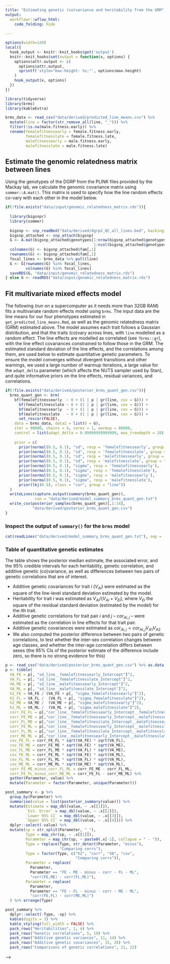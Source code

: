 ```yaml
---
title: "Estimating genetic (co)variance and heritability from the GRM"
output: 
  workflowr::wflow_html:
    code_folding: hide 
  
---
```



```r
options(width=120)
local({
  hook_output <- knitr::knit_hooks$get('output')
  knitr::knit_hooks$set(output = function(x, options) {
    options$attr.output <- c(
      options$attr.output,
      sprintf('style="max-height: %s;"', options$max.height)
    )
    hook_output(x, options)
  })
}) 
```

<!-- # knitr::purl(input = "analysis/quantitative_genetics.Rmd", output = "code/quant_gen_1.R") -->

```r
library(tidyverse)
library(brms)
library(kableExtra)

brms_data <- read_csv("data/derived/predicted_line_means.csv") %>% 
  mutate(line = factor(str_remove_all(line, "_"))) %>%
  filter(!is.na(male.fitness.early)) %>%
  rename(femalefitnessearly = female.fitness.early,
         femalefitnesslate = female.fitness.late,
         malefitnessearly = male.fitness.early,
         malefitnesslate = male.fitness.late)
```


## Estimate the genomic relatedness matrix between lines

Using the genotypes of the DGRP from the PLINK files provided by the Mackay lab, we calculate the genomic covariance matrix using `sommer::A.mat()`. This matrix is used to specify how the line random effects co-vary with each other in the model below.

```r
if(!file.exists("data/input/genomic_relatedness_matrix.rds")){
  
  library(bigsnpr)
  library(sommer)
  
  bigsnp <- snp_readBed("data/derived/dgrp2_QC_all_lines.bed", backingfile = tempfile())
  bigsnp_attached <- snp_attach(bigsnp)
  G <- A.mat(bigsnp_attached$genotypes[1:nrow(bigsnp_attached$genotypes), 
                                       1:ncol(bigsnp_attached$genotypes)] - 1) 
  colnames(G) <- bigsnp_attached$fam[,1]
  rownames(G) <- bigsnp_attached$fam[,1]
  focal_lines <- brms_data %>% pull(line)
  G <- G[rownames(G) %in% focal_lines, 
         colnames(G) %in% focal_lines]
  saveRDS(G, "data/input/genomic_relatedness_matrix.rds")
} else G <- readRDS("data/input/genomic_relatedness_matrix.rds")
```

## Fit multivariate mixed effects model

The following (run on a supercomputer as it needs more than 32GB RAM) fits a multivariate random effects model using `brms`. The input data are the line means for our four phenotypes estimated in `get_predicted_line_means.Rmd`, as well as the genomic relatedness matrix (GRM) estimated above. The model assumes each trait follows a Gaussian distribution, and that the traits (co)vary across lines, with `line` modelled as a random effect. The line effects are modelled as correlated (see `?brms::gr`), with the line effect covariances constrained to follow those in the GRM. The estimated standard deviation of the line effects, and the correlations among them, are used below to estimate quantitative genetic parameters. To ensure the model converges without divergent transitions and other warnings, we used a large number of warmup iterations, a large value for the `adapt_delta` parameter (which affects the NUTS sampler used by Stan), and quite informative priors on the line effects, residual variances, and correlations.

```r
if(!file.exists("data/derived/posterior_brms_quant_gen.csv")){
  brms_quant_gen <- brm(
    bf(femalefitnessearly  ~ 0 + (1 | p | gr(line, cov = G))) +
      bf(femalefitnesslate ~ 0 + (1 | p | gr(line, cov = G))) +
      bf(malefitnessearly  ~ 0 + (1 | p | gr(line, cov = G))) +
      bf(malefitnesslate   ~ 0 + (1 | p | gr(line, cov = G))) +
      set_rescor(FALSE),
    data = brms_data, data2 = list(G = G), 
    iter = 90000, chains = 4, cores = 1, warmup = 80000,
    control = list(adapt_delta = 0.99999999999999, max_treedepth = 20), 
    
    prior = c(
      prior(normal(0.5, 0.1), "sd", resp = 'femalefitnessearly', group = "line"),
      prior(normal(0.5, 0.1), "sd", resp = 'femalefitnesslate', group = "line"),
      prior(normal(0.5, 0.1), "sd", resp = 'malefitnessearly', group = "line"),
      prior(normal(0.5, 0.1), "sd", resp = 'malefitnesslate', group = "line"),
      prior(normal(0.5, 0.1), "sigma", resp = 'femalefitnessearly'),
      prior(normal(0.5, 0.1), "sigma", resp = 'femalefitnesslate'),
      prior(normal(0.5, 0.1), "sigma", resp = 'malefitnessearly'),
      prior(normal(0.5, 0.1), "sigma", resp = 'malefitnesslate'),
      prior(lkj(0.5), class = "cor", group = "line"))
  )
  writeLines(capture.output(summary(brms_quant_gen)), 
             con = "data/derived/model_summary_brms_quant_gen.txt")
  write_csv(posterior_samples(brms_quant_gen)[,1:14], 
            "data/derived/posterior_brms_quant_gen.csv")
}
```

### Inspect the output of `summary()` for the `brms` model
```r
cat(readLines("data/derived/model_summary_brms_quant_gen.txt"), sep = '\n')
```

### Table of quantitative genetic estimates

The table shows the posterior median estimate, the associated error, and the 95% credible intervals for each heritability, genetic correlation, and additive genetic (co)variance, as well as differences between two pairs of genetic correlations that are of interest. 

- Additive genetic covariances for trait $i$ ($V_{Ai}$) were estimated as the square of the line-level standard deviation estimated by the model.
- Heritability for trait $i$ was estimated as $V_{Ai} / (V_{Ai} + V_{Ei})$, where $V_{Ei}$ the square of the residual standard deviation (estimated by the model) for the $i$th trait. 
- Additive genetic correlations for trait pair $i$ and $j$ -- $cor_{Ai,j}$ -- were estimated as the correlation in line effects for that trait pair.
- Additive genetic covariances were estimated as $cor_{Ai,j} = cor_{Ai,j}V_{A1}V_{A2}$
- We also computed the posterior difference between two pairs of genetic correlations, to test whether the inter-sex correlation changes between age classes, and whether the inter-age correlation differs between sexes (the 95% CIs of the posterior estimate of the difference include zero, so there is no strong evidence for this) 

```r
p <- read_csv("data/derived/posterior_brms_quant_gen.csv") %>% as.data.frame()
p <- tibble(
  VA_FE = p[, "sd_line__femalefitnessearly_Intercept"]^2,
  VA_FL = p[, "sd_line__femalefitnesslate_Intercept"]^2,
  VA_ME = p[, "sd_line__malefitnessearly_Intercept"]^2,
  VA_ML = p[, "sd_line__malefitnesslate_Intercept"]^2,
  h2_FE = VA_FE / (VA_FE + p[, "sigma_femalefitnessearly"]^2),
  h2_FL = VA_FL /  (VA_FL + p[, "sigma_femalefitnesslate"]^2),
  h2_ME = VA_ME /  (VA_ME + p[, "sigma_malefitnessearly"]^2),
  h2_ML = VA_ML /  (VA_ML + p[, "sigma_malefitnesslate"]^2),
  corr_FE_FL = p[,"cor_line__femalefitnessearly_Intercept__femalefitnesslate_Intercept"],
  corr_FE_ME = p[,"cor_line__femalefitnessearly_Intercept__malefitnessearly_Intercept"],
  corr_FL_ME = p[,"cor_line__femalefitnesslate_Intercept__malefitnessearly_Intercept"],
  corr_FE_ML = p[,"cor_line__femalefitnessearly_Intercept__malefitnesslate_Intercept"],
  corr_FL_ML = p[,"cor_line__femalefitnesslate_Intercept__malefitnesslate_Intercept"],
  corr_ME_ML = p[,"cor_line__malefitnessearly_Intercept__malefitnesslate_Intercept"],
  cov_FE_FL = corr_FE_FL * sqrt(VA_FE) * sqrt(VA_FL),
  cov_FE_ME = corr_FE_ME * sqrt(VA_FE) * sqrt(VA_ME),
  cov_FL_ME = corr_FL_ME * sqrt(VA_FL) * sqrt(VA_ME),
  cov_FE_ML = corr_FE_ML * sqrt(VA_FE) * sqrt(VA_ML),
  cov_FL_ML = corr_FL_ML * sqrt(VA_FL) * sqrt(VA_ML),
  cov_ME_ML = corr_ME_ML * sqrt(VA_ME) * sqrt(VA_ML),
  corr_FE_ME_minus_corr_FL_ML = corr_FE_ME - corr_FL_ML,
  corr_FE_FL_minus_corr_ME_ML = corr_FE_FL - corr_ME_ML) %>% 
  gather(Parameter, value) %>% 
  mutate(Parameter = factor(Parameter, unique(Parameter)))

post_summary <- p %>%
  group_by(Parameter) %>%
  summarise(value = list(posterior_summary(value))) %>%
  mutate(Estimate = map_dbl(value, ~ .x[[1]]),
         `Est. Error` = map_dbl(value, ~ .x[[2]]),
         `Lower 95% CI` = map_dbl(value, ~ .x[[3]]),
         `Upper 95% CI` = map_dbl(value, ~ .x[[4]])) %>%
  dplyr::select(-value) %>%
  mutate(sp = str_split(Parameter, "_"), 
         Type = map_chr(sp, ~ .x[[1]]),
         Parameter = map_chr(sp, ~ paste0(.x[-1], collapse = " - ")),
         Type = replace(Type, str_detect(Parameter, "minus"), 
                        "Comparing corrs"),
         Type = factor(Type, c("h2", "corr", "VA", "cov", 
                               "Comparing corrs")),
         Parameter = replace(
           Parameter, 
           Parameter == "FE - ME - minus - corr - FL - ML", 
           "corr(FE,ME) - corr(FL,ML)"),
         Parameter = replace(
           Parameter, 
           Parameter == "FE - FL - minus - corr - ME - ML", 
           "corr(FE,FL) - corr(ME,ML)")
  ) %>% arrange(Type)

post_summary %>%
  dplyr::select(-Type, -sp) %>%
  kable(digits = 3) %>%
  kable_styling(full_width = FALSE) %>%
  pack_rows("Heritabilities", 1, 4) %>%
  pack_rows("Genetic correlations", 5, 10) %>%
  pack_rows("Additive genetic variances", 11, 14) %>%
  pack_rows("Additive genetic covariances", 15, 20) %>%
  pack_rows("Comparisons of genetic correlations", 21, 22)
```







<!-- ## Estimate genetic (co)variances -->

<!-- The following code fit (sometimes multivariate) mixed models using `brms`, to estimate the amount of variance explained by the DGRP line, using a covariance structure that accounts for the similarity between lines captured by the genomic relatedness matrix (GRM). -->

<!-- Initial testing revealed that  -->

<!-- The response variables are the predicted line means for the four phenotypes, as estimated in the previous section. We fit line as a random effect, specifying a covariance structure among the line effects that is equal to the genomic relatedness matrix (GRM), which we estimate using the SNP genotypes of the full sample of 205 DGRP lines. We use a somewhat informative prior to help the model converge; the prior is that the line and residual variances are not large (which must be true, given that the response variables have overall variance of 1), and that only 10% of the phenotype variance is explained by line (the posterior estimates suggest much higher line variance, indicating strong signal in the data). -->

<!-- The table below indicates that much of the variance in fitness is due to additive genetic effects, and that there is a positive geneti -->

<!-- <!-- # conside this paper method too: https://onlinelibrary.wiley.com/doi/epdf/10.1111/j.1558-5646.2012.01673.x --> -->

<!-- ## Models to find heritability -->
<!-- ```{r} -->
<!-- if(!file.exists("data/derived/posterior_brms_quant_gen_FE.csv")){  -->

<!--   brms_quant_gen_FE <- brm( # female early -->
<!--     femalefitnessearly ~ 0 + (1 | p | gr(line, cov = G)), -->
<!--     data = brms_data, data2 = list(G = G),  -->
<!--     iter = 15000, chains = 4, cores = 1, warmup = 5000, -->
<!--     control = list(adapt_delta = 0.9999999999, max_treedepth = 20), -->

<!--     prior = prior(normal(0.5, 0.15), "sd", group = "line") -->
<!--   ) -->

<!--   writeLines(capture.output(summary(brms_quant_gen_FE)), con = "data/derived/model_summary_brms_quant_gen_FE.txt") -->
<!--   write_csv(posterior_samples(brms_quant_gen_FE)[,1:2], "data/derived/posterior_brms_quant_gen_FE.csv") -->
<!-- } -->

<!-- if(!file.exists("data/derived/posterior_brms_quant_gen_FL.csv")){ -->

<!--   brms_quant_gen_FL <- brm( # female late -->
<!--     femalefitnesslate ~ 0 + (1 | p | gr(line, cov = G)),    -->
<!--     data = brms_data, data2 = list(G = G),  -->
<!--     iter = 80000, chains = 4, cores = 1, warmup = 70000, -->
<!--     control = list(adapt_delta = 0.9999999999999999, max_treedepth = 20), -->

<!--     prior = prior(normal(0.5, 0.15), "sd", group = "line")  -->
<!--   ) -->

<!--   writeLines(capture.output(summary(brms_quant_gen_FL)), con = "data/derived/model_summary_brms_quant_gen_FL.txt") -->
<!--   write_csv(posterior_samples(brms_quant_gen_FL)[,1:2], "data/derived/posterior_brms_quant_gen_FL.csv") -->
<!-- } -->

<!-- if(!file.exists("data/derived/posterior_brms_quant_gen_ME.csv")){ -->

<!--   brms_quant_gen_ME <- brm( # male early -->
<!--     femalefitnessearly ~ 0 + (1 | p | gr(line, cov = G)), -->
<!--     data = brms_data, data2 = list(G = G),  -->
<!--     iter = 15000, chains = 4, cores = 1, warmup = 5000, -->
<!--     control = list(adapt_delta = 0.9999999999, max_treedepth = 20), -->

<!--     prior = prior(normal(0.5, 0.15), "sd", group = "line") -->
<!--   ) -->

<!--   writeLines(capture.output(summary(brms_quant_gen_ME)), con = "data/derived/model_summary_brms_quant_gen_ME.txt") -->
<!--   write_csv(posterior_samples(brms_quant_gen_ME)[,1:2], "data/derived/posterior_brms_quant_gen_ME.csv") -->
<!-- } -->

<!-- if(!file.exists("data/derived/posterior_brms_quant_gen_FE.csv")){ -->

<!--   brms_quant_gen_ML <- brm( # male late -->
<!--     femalefitnessearly ~ 0 + (1 | p | gr(line, cov = G)), -->
<!--     data = brms_data, data2 = list(G = G),  -->
<!--     iter = 15000, chains = 4, cores = 1, warmup = 5000, -->
<!--     control = list(adapt_delta = 0.9999999999, max_treedepth = 20), -->

<!--     prior = prior(normal(0.5, 0.15), "sd", group = "line") -->
<!--   ) -->

<!--   writeLines(capture.output(summary(brms_quant_gen_ML)), con = "data/derived/model_summary_brms_quant_gen_ML.txt") -->
<!--   write_csv(posterior_samples(brms_quant_gen_ML)[,1:2], "data/derived/posterior_brms_quant_gen_ML.csv") -->
<!-- } -->
<!-- ``` -->



<!-- ## Models to find genetic correlations -->
<!-- ```{r} -->
<!-- switch <- 4 -->

<!-- # Run quant gen model using brms -->
<!-- if(!file.exists("data/derived/brms_quant_gen_FE_ME.rds") & switch == 1){ -->

<!--   # Female early - male early model -->
<!--   brms_quant_gen_FE_ME <- brm( -->
<!--     bf(femalefitnessearly ~ 0 + (1 | p | gr(line, cov = G))) + -->
<!--       bf(malefitnessearly ~ 0 + (1 | p | gr(line, cov = G))) + -->
<!--       set_rescor(FALSE), -->
<!--     data = brms_data, data2 = list(G = G),  -->
<!--     iter = 60000, chains = 4, cores = 1, warmup = 40000, -->
<!--     control = list(adapt_delta = 0.9999999999, max_treedepth = 20), -->

<!--     prior = c( -->
<!--       prior(normal(0.5, 0.15), "sd", resp = 'femalefitnessearly', group = "line"), -->
<!--       prior(normal(0.5, 0.15), "sd", resp = 'malefitnessearly', group = "line"), -->
<!--       prior(normal(0.5, 0.15), "sigma", resp = 'femalefitnessearly'), -->
<!--       prior(normal(0.5, 0.15), "sigma", resp = 'malefitnessearly'), -->
<!--       prior(lkj(0.5), class = "cor", group = "line")) -->
<!--     ) -->
<!--   # saveRDS(brms_quant_gen_FE_ME, "data/derived/brms_quant_gen_FE_ME.rds") -->

<!--   writeLines(capture.output(summary(brms_quant_gen_FE_ME)), con = "data/derived/model_summary_brms_quant_gen_FE_ME.txt") -->
<!--   write_csv(posterior_samples(brms_quant_gen_FE_ME)[,1:5], "data/derived/posterior_brms_quant_gen_FE_ME.csv") -->
<!-- } -->

<!-- if(!file.exists("data/derived/brms_quant_gen_FL_ML.rds") & switch == 2){ -->
<!--   # Female late - male late model -->
<!--   brms_quant_gen_FL_ML <- brm( -->
<!--     bf(femalefitnesslate ~ 0 + (1 | p | gr(line, cov = G))) + -->
<!--       bf(malefitnesslate ~ 0 + (1 | p | gr(line, cov = G))) + -->
<!--       set_rescor(FALSE), -->
<!--     data = brms_data, data2 = list(G = G),  -->
<!--     iter = 60000, chains = 4, cores = 1, warmup = 40000, -->
<!--     control = list(adapt_delta = 0.9999999999, max_treedepth = 20), -->

<!--     prior = c( -->
<!--       prior(normal(0.5, 0.15), "sd", resp = 'femalefitnesslate', group = "line"), -->
<!--       prior(normal(0.5, 0.15), "sd", resp = 'malefitnesslate', group = "line"), -->
<!--       prior(normal(0.5, 0.15), "sigma", resp = 'femalefitnesslate'), -->
<!--       prior(normal(0.5, 0.15), "sigma", resp = 'malefitnesslate'), -->
<!--       prior(lkj(0.5), class = "cor", group = "line")) -->
<!--     ) -->

<!--   # saveRDS(brms_quant_gen_FL_ML, "data/derived/brms_quant_gen_FL_ML.rds") -->
<!--   writeLines(capture.output(summary(brms_quant_gen_FL_ML)), con = "data/derived/model_summary_brms_quant_gen_FL_ML.txt") -->
<!--   write_csv(posterior_samples(brms_quant_gen_FL_ML)[,1:5], "data/derived/posterior_brms_quant_gen_FL_ML.csv") -->

<!-- } -->


<!-- if(!file.exists("data/derived/brms_quant_gen_FE_FL.rds") & switch == 3){    -->
<!--   # Female early - female late model -->
<!--   brms_quant_gen_FE_FL <- brm(  -->
<!--     bf(femalefitnessearly ~ 0 + (1 | p | gr(line, cov = G))) + -->
<!--       bf(femalefitnesslate ~ 0 + (1 | p | gr(line, cov = G))) + -->
<!--       set_rescor(FALSE), -->
<!--     data = brms_data, data2 = list(G = G),  -->
<!--     iter = 50000, chains = 4, cores = 1, warmup = 40000, -->
<!--     control = list(adapt_delta = 0.999999999999, max_treedepth = 20), -->

<!--     prior = c( -->
<!--       prior(normal(0.5, 0.15), "sd", resp = 'femalefitnessearly', group = "line"), -->
<!--       prior(normal(0.5, 0.15), "sd", resp = 'femalefitnesslate', group = "line"), -->
<!--       prior(normal(0.5, 0.15), "sigma", resp = 'femalefitnessearly'), -->
<!--       prior(normal(0.5, 0.15), "sigma", resp = 'femalefitnesslate'), -->
<!--       prior(lkj(0.5), class = "cor", group = "line")) -->
<!--     ) -->

<!--   # saveRDS(brms_quant_gen_FE_FL, "data/derived/brms_quant_gen_FE_FL.rds") -->
<!--   writeLines(capture.output(summary(brms_quant_gen_FE_FL)), con = "data/derived/model_summary_brms_quant_gen_FE_FL.txt") -->
<!--   write_csv(posterior_samples(brms_quant_gen_FE_FL)[,1:5], "data/derived/posterior_brms_quant_gen_FE_FL.csv") -->
<!-- } -->

<!-- if(!file.exists("data/derived/brms_quant_gen_ME_ML.rds") & switch == 4){   -->
<!--   # Male early - male late model -->
<!--   brms_quant_gen_ME_ML <- brm( -->
<!--     bf(malefitnessearly ~ 0 + (1 | p | gr(line, cov = G))) + -->
<!--       bf(malefitnesslate ~ 0 + (1 | p | gr(line, cov = G))) + -->
<!--       set_rescor(FALSE), -->
<!--     data = brms_data, data2 = list(G = G),  -->
<!--     iter = 60000, chains = 4, cores = 1, warmup = 40000, -->
<!--     control = list(adapt_delta = 0.99999999999999, max_treedepth = 20),  -->

<!--     prior = c( -->
<!--       prior(normal(0.5, 0.1), "sd", resp = 'malefitnessearly', group = "line"), -->
<!--       prior(normal(0.5, 0.1), "sd", resp = 'malefitnesslate', group = "line"), -->
<!--       prior(normal(0.5, 0.1), "sigma", resp = 'malefitnessearly'), -->
<!--       prior(normal(0.5, 0.1), "sigma", resp = 'malefitnesslate'), -->
<!--       prior(lkj(0.5), class = "cor", group = "line")) -->
<!--     ) -->

<!--   # saveRDS(brms_quant_gen_ME_ML, "data/derived/brms_quant_gen_ME_ML.rds") -->
<!--   writeLines(capture.output(summary(brms_quant_gen_ME_ML)), con = "data/derived/model_summary_brms_quant_gen_ME_ML.txt") -->
<!--   write_csv(posterior_samples(brms_quant_gen_ME_ML)[,1:5], "data/derived/posterior_brms_quant_gen_ME_ML.csv") -->
<!-- } -->
<!-- ``` -->


<!-- ## Inspect the results -->

<!-- ```{r} -->
<!-- # brms_quant_gen_FE_ME <- readRDS("data/derived/brms_quant_gen_FE_ME.rds") -->
<!-- # brms_quant_gen_FL_ML <- readRDS("data/derived/brms_quant_gen_FL_ML.rds") -->
<!-- # brms_quant_gen_FE_FL <- readRDS("data/derived/brms_quant_gen_FE_FL.rds") -->
<!-- # brms_quant_gen_ME_ML <- readRDS("data/derived/brms_quant_gen_ME_ML.rds") -->

<!-- p_FE <- read_csv("data/derived/posterior_brms_quant_gen_FE.csv") -->
<!-- p_FL <- read_csv("data/derived/posterior_brms_quant_gen_FL.csv") -->
<!-- p_ME <- read_csv("data/derived/posterior_brms_quant_gen_ME.csv") -->
<!-- p_ML <- read_csv("data/derived/posterior_brms_quant_gen_ML.csv") -->
<!-- p_FE_ME <- read_csv("data/derived/posterior_brms_quant_gen_FE_ME.csv") -->
<!-- p_FL_ML <- read_csv("data/derived/posterior_brms_quant_gen_FL_ML.csv") -->
<!-- p_FE_FL <- read_csv("data/derived/posterior_brms_quant_gen_FE_FL.csv") -->
<!-- p_ME_ML <- read_csv("data/derived/posterior_brms_quant_gen_ME_ML.csv") -->

<!-- p <- list( -->
<!--   VA_FE = p_FE[, "sd_line__Intercept"]^2, -->
<!--   VA_FL = p_FL[, "sd_line__Intercept"]^2, -->
<!--   VA_ME = p_ME[, "sd_line__Intercept"]^2, -->
<!--   VA_ML = p_ML[, "sd_line__Intercept"]^2, -->
<!--   h2_FE = p_FE[, "sd_line__Intercept"]^2 / (p_FE[, "sd_line__Intercept"]^2 + p_FE[, "sigma"]^2), -->
<!--   h2_FL = p_FL[, "sd_line__Intercept"]^2 /  (p_FL[, "sd_line__Intercept"]^2 + p_FL[, "sigma"]^2), -->
<!--   h2_ME = p_ME[, "sd_line__Intercept"]^2 /  (p_ME[, "sd_line__Intercept"]^2 + p_ME[, "sigma"]^2), -->
<!--   h2_ML = p_ML[, "sd_line__Intercept"]^2 /  (p_ML[, "sd_line__Intercept"]^2 + p_ML[, "sigma"]^2), -->
<!--   corr_FE_FL = p_FE_FL[,"cor_line__femalefitnessearly_Intercept__femalefitnesslate_Intercept"], -->
<!--   corr_FE_ME = p_FE_ME[,"cor_line__femalefitnessearly_Intercept__malefitnessearly_Intercept"], -->
<!--   # corr_FL_ME = p[,"cor_line__femalefitnesslate_Intercept__malefitnessearly_Intercept"], -->
<!--   # corr_FE_ML = p[,"cor_line__femalefitnessearly_Intercept__malefitnesslate_Intercept"], -->
<!--   corr_FL_ML = p_FL_ML[,"cor_line__femalefitnesslate_Intercept__malefitnesslate_Intercept"], -->
<!--   corr_ME_ML = p_ME_ML[,"cor_line__malefitnessearly_Intercept__malefitnesslate_Intercept"], -->
<!--   # cov_FE_FL = corr_FE_FL * VA_FE^2 * VA_FL^2, -->
<!--   # cov_FE_ME = corr_FE_ME * VA_FE^2 * VA_ME^2, -->
<!--   # cov_FL_ME = corr_FL_ME * VA_FL^2 * VA_ME^2, -->
<!--   # cov_FE_ML = corr_FE_ML * VA_FE^2 * VA_ML^2, -->
<!--   # cov_FL_ML = corr_FL_ML * VA_FL^2 * VA_ML^2, -->
<!--   # cov_ME_ML = corr_ME_ML * VA_ME^2 * VA_ML^2, -->
<!--   corr_FE_ME_minus_corr_FL_ML = p_FE_ME[,"cor_line__femalefitnessearly_Intercept__malefitnessearly_Intercept"] - p_FL_ML[,"cor_line__femalefitnesslate_Intercept__malefitnesslate_Intercept"], -->
<!--   corr_FE_FL_minus_corr_ME_ML = p_FE_FL[,"cor_line__femalefitnessearly_Intercept__femalefitnesslate_Intercept"] - p_ME_ML[,"cor_line__malefitnessearly_Intercept__malefitnesslate_Intercept"] -->
<!-- ) #%>% gather(Parameter, value) -->

<!-- post_summary <- p %>% -->
<!--   lapply(function(x){posterior_summary(x[,1])}) %>% -->
<!--   enframe() %>%  -->
<!--   mutate(Estimate = map_dbl(value, ~ .x[[1]]), -->
<!--          `Est. Error` = map_dbl(value, ~ .x[[2]]), -->
<!--          `Lower 95% CI` = map_dbl(value, ~ .x[[3]]), -->
<!--          `Upper 95% CI` = map_dbl(value, ~ .x[[4]])) %>% -->
<!--   select(-value) -->

<!-- post_summary %>% -->
<!--   kable(digits = 3) %>% -->
<!--   kable_styling(full_width = FALSE) -->

<!--   # mutate(sp = str_split(Parameter, "_"), -->
<!--   #        Type = factor(map_chr(sp, ~ .x[[1]]), c("h2", "corr", "VA", "cov")), -->
<!--   #        Parameter = map_chr(sp, ~ paste0(.x[-1], collapse = " - "))) %>% -->
<!--   # arrange(Type) %>% -->
<!--   # dplyr::select(-sp, -Type) %>% -->
<!--   # kable(digits = 3) %>% -->
<!--   # kable_styling(full_width = FALSE) #%>% -->
<!--   # pack_rows("Heritabilities", 1, 4) %>% -->
<!--   # pack_rows("Genetic correlations", 5, 10) %>% -->
<!--   # pack_rows("Additive genetic variances", 11, 14) %>% -->
<!--   # pack_rows("Additive genetic covariances", 15, 20) -->
<!-- ``` -->




<!-- ```{r} -->
<!-- dat <- brms_data %>% -->
<!--   select(-block) %>% -->
<!--   gather(trait, value, -line) -->


<!-- brms_quant_gen_v2 <- brm( -->
<!--   bf(value ~ 0 + (trait | p | gr(line, cov = G)),  -->
<!--      sigma ~ (trait | q | line)), -->
<!--   data = dat, data2 = list(G = G),  -->
<!--   iter = 60000, chains = 4, cores = 1, warmup = 40000, -->
<!--   control = list(adapt_delta = 0.9999999999, max_treedepth = 20), -->

<!--   prior = prior(normal(0.5, 0.3), "sd", group = "line") -->
<!-- ) -->

<!-- saveRDS(brms_quant_gen_v2, "data/derived/brms_quant_gen_v2.rds") -->
<!-- ``` -->


<!-- ```{r} -->
<!-- xx <- readRDS("data/derived/brms_quant_gen.rds") -->
<!-- new <- dat %>% -->
<!--   select(line, trait) %>% -->
<!--   distinct() -->

<!-- preds <- data.frame(new, fitted(xx, new)) %>% -->
<!--   select(trait, line, Estimate) %>% -->
<!--   spread(trait, Estimate) -->

<!-- ggplot(preds, aes(Estimate)) + -->
<!--   geom_histogram() + -->
<!--   facet_wrap(~ trait) -->

<!-- ggplot(preds, aes(femalefitnesslate, malefitnesslate)) + -->
<!--   geom_point() -->


<!-- p <- posterior_samples(xx) -->
<!-- p <- tibble( -->
<!--   VA_FE = (p[, "sd_line__Intercept"])^2, -->
<!--   VA_FL = (p[, "sd_line__traitfemalefitnesslate"])^2, -->
<!--   VA_ME = (p[, "sd_line__traitmalefitnessearly"])^2, -->
<!--   VA_ML = (p[, "sd_line__traitmalefitnesslate"])^2, -->
<!--   corr_FE_FL = p[,"cor_line__Intercept__traitfemalefitnesslate"], -->
<!--   corr_FE_ME = p[,"cor_line__Intercept__traitmalefitnessearly"], -->
<!--   corr_FL_ME = p[,"cor_line__traitfemalefitnesslate__traitmalefitnessearly"], -->
<!--   corr_FE_ML = p[,"cor_line__Intercept__traitmalefitnesslate"], -->
<!--   corr_FL_ML = p[,"cor_line__traitfemalefitnesslate__traitmalefitnesslate"], -->
<!--   corr_ME_ML = p[,"cor_line__traitmalefitnessearly__traitmalefitnesslate"], -->
<!--   cov_FE_FL = corr_FE_FL * VA_FE^2 * VA_FL^2, -->
<!--   cov_FE_ME = corr_FE_ME * VA_FE^2 * VA_ME^2, -->
<!--   cov_FL_ME = corr_FL_ME * VA_FL^2 * VA_ME^2, -->
<!--   cov_FE_ML = corr_FE_ML * VA_FE^2 * VA_ML^2, -->
<!--   cov_FL_ML = corr_FL_ML * VA_FL^2 * VA_ML^2, -->
<!--   cov_ME_ML = corr_ME_ML * VA_ME^2 * VA_ML^2, -->
<!--   corr_FE_ME_minus_corr_FL_ML = corr_FE_ME - corr_FL_ML, -->
<!--   corr_FE_FL_minus_corr_ME_ML = corr_FE_FL - corr_ME_ML -->
<!-- ) %>% gather(Parameter, value) -->

<!-- library(kableExtra) -->
<!-- p %>% -->
<!--   group_by(Parameter) %>% -->
<!--   summarise(summ = list(posterior_summary(value)), -->
<!--             Estimate = map_dbl(summ, ~ .x[[1]]), -->
<!--             `Est. Error` = map_dbl(summ, ~ .x[[2]]), -->
<!--             `Lower 95% CI` = map_dbl(summ, ~ .x[[3]]), -->
<!--             `Upper 95% CI` = map_dbl(summ, ~ .x[[4]]), -->
<!--             .groups = "drop") %>% -->
<!--   dplyr::select(-summ) %>% -->
<!--   mutate(sp = str_split(Parameter, "_"), -->
<!--          Type = factor(map_chr(sp, ~ .x[[1]]), c("h2", "corr", "VA", "cov")), -->
<!--          Parameter = map_chr(sp, ~ paste0(.x[-1], collapse = " - "))) %>% -->
<!--   arrange(Type) %>% -->
<!--   dplyr::select(-sp, -Type) %>% -->
<!--   kable(digits = 3) %>% -->
<!--   kable_styling(full_width = FALSE) %>% -->
<!--   pack_rows("Genetic correlations", 1, 8) %>% -->
<!--   pack_rows("Additive genetic variances", 9, 12) %>% -->
<!--   pack_rows("Additive genetic covariances", 13, 18) -->
<!-- ``` -->

